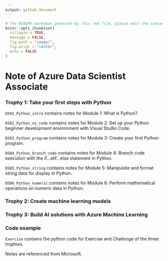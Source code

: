 ```yaml
---
output: github_document
---
```


```r
# The README markdown generate by this rmd file, please edit the content within this R markdown.
knitr::opts_chunk$set(
  collapse = TRUE,
  message = FALSE,
  fig.path = "image/",
  fig.align = "center",
  echo = FALSE
)
```

# Note of Azure Data Scientist Associate

### Trophy 1: Take your first steps with Python

`DS01_Python_intro` contains notes for Module 1: What is Python?.

`DS02_Python_vs_code` contains notes for Module 2: Set up your Python beginner development environment with Visual Studio Code.

`DS03_Python_program` contains notes for Module 3: Create your first Python program.

`DS04_Python_branch_code` contains notes for Module 4: Branch code execution with the if...elif...else statement in Python. 

`DS05_Python_string` contains notes for Module 5: Manipulate and format string data for display in Python.

`DS06_Python_numeric` contains notes for Module 6: Perform mathematical operations on numeric data in Python.

### Trophy 2: Create machine learning models

### Trophy 3: Build AI solutions with Azure Machine Learning

### Code example

`Exercise` contains the python code for Exercise and Challenge of the three trophies.

Notes are referenced from Microsoft.